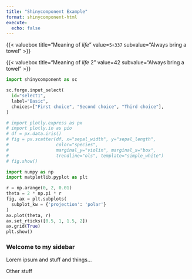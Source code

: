 ```yaml
---
title: "Shinycomponent Example"
format: shinycomponent-html
execute:
  echo: false
---
```



::: {.sc-grid nRow=2 nCol=2}

{{< valuebox
  title="Meaning of _life_"
  value=`5+337`
  subvalue="Always bring a towel"
>}}


{{< valuebox
    title="Meaning of _life_ 2"
    value=42
    subvalue="Always bring a towel"
>}}






```python
import shinycomponent as sc

sc.forge.input_select(
  id="select1",
  label="Basic",
  choices=["First choice", "Second choice", "Third choice"],
)
```


```python
# import plotly.express as px
# import plotly.io as pio
# df = px.data.iris()
# fig = px.scatter(df, x="sepal_width", y="sepal_length",
#                  color="species",
#                  marginal_y="violin", marginal_x="box",
#                  trendline="ols", template="simple_white")
# fig.show()
```


```python
import numpy as np
import matplotlib.pyplot as plt

r = np.arange(0, 2, 0.01)
theta = 2 * np.pi * r
fig, ax = plt.subplots(
  subplot_kw = {'projection': 'polar'}
)
ax.plot(theta, r)
ax.set_rticks([0.5, 1, 1.5, 2])
ax.grid(True)
plt.show()
```

:::

::: {.sc-sidebar}

### Welcome to my sidebar

Lorem ipsum and stuff and things...
:::


Other stuff
